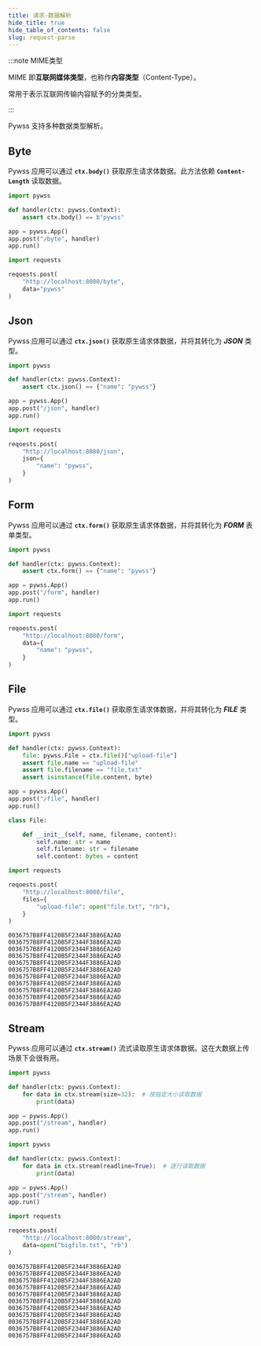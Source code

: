 ```yaml
---
title: 请求-数据解析
hide_title: true
hide_table_of_contents: false
slug: request-parse
---
```


:::note MIME类型

MIME 即**互联网媒体类型**，也称作**内容类型**（Content-Type）。

常用于表示互联网传输内容赋予的分类类型。

:::

Pywss 支持多种数据类型解析。

## Byte
Pywss 应用可以通过 **`ctx.body()`** 获取原生请求体数据。此方法依赖 **`Content-Length`** 读取数据。

<Tabs className="unique-tabs">
<TabItem value="服务端" label="服务端" default>

```python
import pywss

def handler(ctx: pywss.Context):
    assert ctx.body() == b"pywss"

app = pywss.App()
app.post("/byte", handler)
app.run()
```

</TabItem>
<TabItem value="客户端" label="客户端">

```python
import requests

reqoests.post(
    "http://localhost:8080/byte",
    data="pywss"
)
```

</TabItem>
</Tabs>


## Json
Pywss 应用可以通过 **`ctx.json()`** 获取原生请求体数据，并将其转化为 **_JSON_** 类型。

<Tabs className="unique-tabs">
<TabItem value="服务端" label="服务端" default>

```python
import pywss

def handler(ctx: pywss.Context):
    assert ctx.json() == {"name": "pywss"}

app = pywss.App()
app.post("/json", handler)
app.run()
```

</TabItem>
<TabItem value="客户端" label="客户端">

```python
import requests

reqoests.post(
    "http://localhost:8080/json",
    json={
        "name": "pywss",
    }
)
```

</TabItem>
</Tabs>


## Form
Pywss 应用可以通过 **`ctx.form()`** 获取原生请求体数据，并将其转化为 **_FORM_** 表单类型。

<Tabs className="unique-tabs">
<TabItem value="服务端" label="服务端" default>

```python
import pywss

def handler(ctx: pywss.Context):
    assert ctx.form() == {"name": "pywss"}

app = pywss.App()
app.post("/form", handler)
app.run()
```

</TabItem>
<TabItem value="客户端" label="客户端">

```python
import requests

reqoests.post(
    "http://localhost:8080/form",
    data={
        "name": "pywss",
    }
)
```

</TabItem>
</Tabs>


## File
Pywss 应用可以通过 **`ctx.file()`** 获取原生请求体数据，并将其转化为 **_FILE_** 类型。

<Tabs className="unique-tabs">
<TabItem value="服务端" label="服务端" default>

```python
import pywss

def handler(ctx: pywss.Context):
    file: pywss.File = ctx.file()["upload-file"]
    assert file.name == "upload-file"
    assert file.filename == "file.txt"
    assert isinstance(file.content, byte)

app = pywss.App()
app.post("/file", handler)
app.run()
```
```python title="pywss.File"
class File:

    def __init__(self, name, filename, content):
        self.name: str = name
        self.filename: str = filename
        self.content: bytes = content
```

</TabItem>
<TabItem value="客户端" label="客户端">

```python
import requests

reqoests.post(
    "http://localhost:8080/file",
    files={
        "upload-file": open("file.txt", "rb"),
    }
)
```

</TabItem>
<TabItem value="file.txt" label="file.txt">

```text
0036757B8FF4120B5F2344F3886EA2AD
0036757B8FF4120B5F2344F3886EA2AD
0036757B8FF4120B5F2344F3886EA2AD
0036757B8FF4120B5F2344F3886EA2AD
0036757B8FF4120B5F2344F3886EA2AD
0036757B8FF4120B5F2344F3886EA2AD
0036757B8FF4120B5F2344F3886EA2AD
0036757B8FF4120B5F2344F3886EA2AD
0036757B8FF4120B5F2344F3886EA2AD
0036757B8FF4120B5F2344F3886EA2AD
0036757B8FF4120B5F2344F3886EA2AD
```

</TabItem>
</Tabs>


## Stream
Pywss 应用可以通过 **`ctx.stream()`** 流式读取原生请求体数据。这在大数据上传场景下会很有用。

<Tabs className="unique-tabs">
<TabItem value="服务端-流式读取" label="服务端-流式读取" default>

```python
import pywss

def handler(ctx: pywss.Context):
    for data in ctx.stream(size=32):  # 按指定大小读取数据
        print(data)

app = pywss.App()
app.post("/stream", handler)
app.run()
```

</TabItem>
<TabItem value="服务端-逐行读取" label="服务端-逐行读取" default>

```python
import pywss

def handler(ctx: pywss.Context):
    for data in ctx.stream(readline=True):  # 逐行读取数据
        print(data)

app = pywss.App()
app.post("/stream", handler)
app.run()
```

</TabItem>
<TabItem value="客户端" label="客户端">

```python
import requests

reqoests.post(
    "http://localhost:8080/stream",
    data=open("bigfile.txt", "rb")
)
```
</TabItem>
<TabItem value="bigfile.txt" label="bigfile.txt">

```text
0036757B8FF4120B5F2344F3886EA2AD
0036757B8FF4120B5F2344F3886EA2AD
0036757B8FF4120B5F2344F3886EA2AD
0036757B8FF4120B5F2344F3886EA2AD
0036757B8FF4120B5F2344F3886EA2AD
0036757B8FF4120B5F2344F3886EA2AD
0036757B8FF4120B5F2344F3886EA2AD
0036757B8FF4120B5F2344F3886EA2AD
0036757B8FF4120B5F2344F3886EA2AD
0036757B8FF4120B5F2344F3886EA2AD
0036757B8FF4120B5F2344F3886EA2AD
```

</TabItem>
</Tabs>
